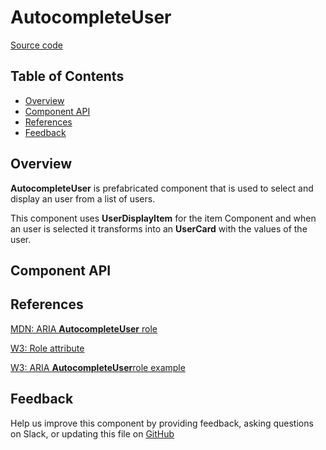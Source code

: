 
# **AutocompleteUser**

[Source code](https://github.com/leemonade/bubbles/tree/main/packages/components/form/AutocompleteUser)

## Table of Contents

<!-- START doctoc generated TOC please keep comment here to allow auto update -->
<!-- DON'T EDIT THIS SECTION, INSTEAD RE-RUN doctoc TO UPDATE -->

- [Overview](#overview)
- [Component API](#component-api)
- [References](#references)
- [Feedback](#feedback)

## Overview

**AutocompleteUser** is prefabricated component that is used to select and display an user from a list of users.

This component uses **UserDisplayItem** for the item Component and when an user is selected it transforms into an **UserCard** with the values of the user.

<ThemeProvider>
  <AutocompleteUser
    label={'Student'}
    placeholder={'Search for a student'}
    data={[
      {
        value: 'Ana Alonso',
        name: 'Ana Alonso',
        label: 'Ana Alonso',
        surnames: 'Garcia',
        rol: 'Student',
        email: 'ana@ana.com',
        number: '+34 123 345 678',
        birthday: new Date(),
        avatar:
          'https://images.unsplash.com/photo-1508214751196-bcfd4ca60f91?ixid=MXwxMjA3fDB8MHxwaG90by1wYWdlfHx8fGVufDB8fHw%3D&ixlib=rb-1.2.1&auto=format&fit=crop&w=255&q=80',
      },
      {
        value: 'Antonia Hidalgo',
        name: 'Antonia Hidalgo',
        label: 'Antonia Hidalgo',
        surnames: 'Garcia',
        rol: 'Student',
        email: 'antonia@antonia.com',
        number: '+34 123 345 678',
        birthday: new Date(),
        avatar:
          'https://images.unsplash.com/photo-1518791841217-8f162f1e1131?ixid=MXwxMjA3fDB8MHxwaG90by1wYWdlfHx8fGVufDB8fHw%3D&ixlib=rb-1.2.1&auto=format&fit=crop&w=255&q=80',
      },
      {
        value: 'Maria Merino',
        name: 'Maria Merino',
        label: 'Maria Merino',
        surnames: 'Garcia',
        rol: 'Student',
        email: 'maria@maria.com',
        number: '+34 123 345 678',
        birthday: new Date(),
        avatar:
          'https://images.unsplash.com/photo-1641324379143-81128cbb7ee7?crop=entropy&cs=tinysrgb&fit=max&fm=jpg&ixid=MnwxfDB8MXxyYW5kb218MHx8fHx8fHx8MTY0MTgxMDY1Ng&ixlib=rb-1.2.1&q=80&w=1080',
      },
      {
        value: 'Miles Morales',
        name: 'Miles Morales',
        label: 'Miles Morales',
        surnames: 'Garcia',
        rol: 'Student',
        email: 'maria@maria.com',
        number: '+34 123 345 678',
        birthday: new Date(),
        avatar:
          'https://images.unsplash.com/photo-1641664434328-6fe8a810e882?crop=entropy&cs=tinysrgb&fit=max&fm=jpg&ixid=MnwxfDB8MXxyYW5kb218MHx8fHx8fHx8MTY0MTg5MjUyMw&ixlib=rb-1.2.1&q=80&w=1080',
      },
    ]}
    nothingFoundLabel={'No maches found'}
  />
</ThemeProvider>

## Component API

<Preview>
  <Story id="organisms-form-autocompleteuser--playground" />
</Preview>

<Props of={AutocompleteUser} />

## References

[MDN: ARIA **AutocompleteUser** role](https://developer.mozilla.org/en-US/docs/Web/Accessibility/ARIA/Roles/AutocompleteUser_role)

[W3: Role attribute](https://www.w3.org/WAI/PF/HTML/wiki/RoleAttribute)

[W3: ARIA **AutocompleteUser**role example](https://www.w3.org/TR/2016/WD-wai-aria-practices-1.1-20160317/examples/AutocompleteUser/AutocompleteUser.html)

## Feedback

Help us improve this component by providing feedback, asking questions on Slack, or updating this file on
[GitHub](https://github.com/leemonade/bubbles/edit/main/packages/components/form/AutocompleteUser.mdx)
